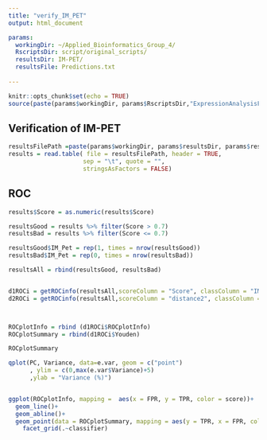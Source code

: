 ```yaml
---
title: "verify_IM_PET"
output: html_document

params:
  workingDir: ~/Applied_Bioinformatics_Group_4/
  RscriptsDir: script/original_scripts/
  resultsDir: IM-PET/
  resultsFile: Predictions.txt
  
---
```


```r
knitr::opts_chunk$set(echo = TRUE)
source(paste(params$workingDir, params$RscriptsDir,"ExpressionAnalysisFunctions.r", sep = ""))

```

## Verification of IM-PET

```r
resultsFilePath =paste(params$workingDir, params$resultsDir, params$resultsFile, sep = "")
results = read.table( file = resultsFilePath, header = TRUE, 
                     sep = "\t", quote = "",  
                     stringsAsFactors = FALSE)
```

## ROC
```r
results$Score = as.numeric(results$Score)

resultsGood = results %>% filter(Score > 0.7)
resultsBad = results %>% filter(Score <= 0.7)

resultsGood$IM_Pet = rep(1, times = nrow(resultsGood))
resultsBad$IM_Pet = rep(0, times = nrow(resultsBad))

resultsAll = rbind(resultsGood, resultsBad)


d1ROCi = getROCinfo(resultsAll,scoreColumn = "Score", classColumn = "IM_Pet")
d2ROCi = getROCinfo(resultsAll,scoreColumn = "distance2", classColumn = "inSitu")



ROCplotInfo = rbind (d1ROCi$ROCplotInfo)
ROCplotSummary = rbind(d1ROCi$Youden)


```

```r

ROCplotSummary

qplot(PC, Variance, data=e.var, geom = c("point")
      , ylim = c(0,max(e.var$Variance)+5)
      ,ylab = "Variance (%)")


ggplot(ROCplotInfo, mapping =  aes(x = FPR, y = TPR, color = score))+
  geom_line()+
  geom_abline()+
  geom_point(data = ROCplotSummary, mapping = aes(y = TPR, x = FPR, color = score ), size = 4) +
    facet_grid(.~classifier)

```
